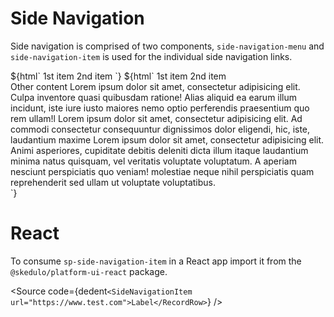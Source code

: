 
<Meta title="Components/Navigation/SideNavigation" component="sp-side-navigation-item" />

# Side Navigation

Side navigation is comprised of two components, `side-navigation-menu` and `side-navigation-item` is used for the individual side navigation links.

<Canvas>
  <Story name="Side Navigation">
    ${html`
      <sp-side-navigation>
        <sp-side-navigation-item url="http://www.test.com">
          1st item
        </sp-side-navigation-item>
        <sp-side-navigation-item url="http://www.test.com">
          2nd item
        </sp-side-navigation-item>
      </sp-side-navigation>
    `}
  </Story>
</Canvas>

<Canvas>
  <Story name="Side Navigation: In page">
    ${html`<sp-responsive-columns style="height: 400px; --sp-padding: 0;">
<sp-side-navigation style="min-width: 230px; max-width: 230px; align-self: stretch;">
        <sp-side-navigation-item url="http://www.test.com">
          1st item
        </sp-side-navigation-item>
        <sp-side-navigation-item url="http://www.test.com">
          2nd item
        </sp-side-navigation-item>
      </sp-side-navigation>
      <div>Other content Lorem ipsum dolor sit amet, consectetur adipisicing elit. Culpa inventore quasi quibusdam ratione! Alias aliquid ea earum illum incidunt, iste iure iusto maiores nemo optio perferendis praesentium quo rem ullam!l Lorem ipsum dolor sit amet, consectetur adipisicing elit. Ad commodi consectetur consequuntur dignissimos dolor eligendi, hic, iste, laudantium maxime Lorem ipsum dolor sit amet, consectetur adipisicing elit. Animi asperiores, cupiditate debitis deleniti dicta illum itaque laudantium minima natus quisquam, vel veritatis voluptate voluptatum. A aperiam nesciunt perspiciatis quo veniam! molestiae neque nihil perspiciatis quam reprehenderit sed ullam ut voluptate voluptatibus.</div>
</sp-responsive-columns>`}
  </Story>
</Canvas>




# React

To consume `sp-side-navigation-item` in a React app import it from the `@skedulo/platform-ui-react` package.

<Source
  code={dedent`
  <SideNavigationItem url="https://www.test.com">Label</RecordRow>
`}
/>
